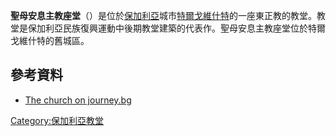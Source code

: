 {{expand language|1=bg|time=2019-03-09T06:36:57+00:00}}
{{Infobox religious building
| building_name         = 特爾戈維什特聖母安息主教座堂<br/> <small>Църква Св. Успение Богородично {{Bg icon}}</small>
| infobox_width         = 
| image                 = TheOldChurch_Tshte1.jpg
| image_size            = 
| caption               =
| map_type              = 
| map_size              = 
| map_caption           = 
| location              = {{Flagicon|Bulgaria}} [[特爾戈維什特|特爾戈維什特]]
| geo                   = {{coord|43|14|34|N|26|34|8|E|type:landmark_region:BG}}
| latitude              = 
| longitude             = 
| religious_affiliation = [[正教會|正教會]]
| rite                  =
| region                = 
| province              = [[特爾戈維什特州|特爾戈維什特州]] 
| territory             =
| prefecture            =
| sector                =
| district              =
| cercle                =
| municipality          = 
| consecration_year     = 
| status                = [[教堂|教堂]]
| functional_status     = 
| heritage_designation  =  
| leadership            = 
| website               = 
| architecture          = yes
| architecture_type     = 
| architecture_style    = {{tsl|en|Bulgarian National Revival||保加利亚民族复兴}}
| general_contractor    =
| facade_direction      =
| groundbreaking        = 
| year_completed        = 1851
| construction_cost     = 
| specifications        = 
| capacity              = 
| length                = 
| width                 = 
| width_nave            =
| height_max            = 30 m
| dome_quantity         = 
| dome_height_outer     = 
| dome_height_inner     = 
| dome_dia_outer        = 
| dome_dia_inner        =
| minaret_quantity      =
| minaret_height        =
| spire_quantity        =
| spire_height          =
| materials             =
| nrhp                  = 
| added                 = 
| refnum                =
| designated            =
}}

'''聖母安息主教座堂'''（{{lang-bg|Църква Св. Успение Богородично}}）是位於[[保加利亞|保加利亞]]城市[[特爾戈維什特|特爾戈維什特]]的一座東正教的教堂。教堂是保加利亞民族復興運動中後期教堂建築的代表作。聖母安息主教座堂位於特爾戈維什特的舊城區。

==參考資料==
*[http://www.journey.bg/bulgaria/bulgaria.php?guide=2233&city=2063 The church on journey.bg] {{bg icon}}
[[Category:保加利亞教堂|Category:保加利亞教堂]]